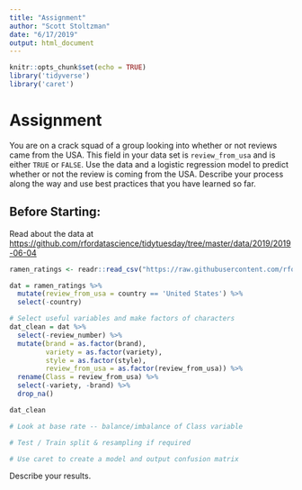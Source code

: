 ```yaml
---
title: "Assignment"
author: "Scott Stoltzman"
date: "6/17/2019"
output: html_document
---
```


```r
knitr::opts_chunk$set(echo = TRUE)
library('tidyverse')
library('caret')
```


# Assignment  

You are on a crack squad of a group looking into whether or not reviews came from the USA. This field in your data set is `review_from_usa` and is either `TRUE` or `FALSE`. Use the data and a logistic regression model to predict whether or not the review is coming from the USA. Describe your process along the way and use best practices that you have learned so far.


## Before Starting:
Read about the data at <https://github.com/rfordatascience/tidytuesday/tree/master/data/2019/2019-06-04>

```r
ramen_ratings <- readr::read_csv("https://raw.githubusercontent.com/rfordatascience/tidytuesday/master/data/2019/2019-06-04/ramen_ratings.csv")

dat = ramen_ratings %>%
  mutate(review_from_usa = country == 'United States') %>%
  select(-country)

# Select useful variables and make factors of characters
dat_clean = dat %>%
  select(-review_number) %>%
  mutate(brand = as.factor(brand), 
         variety = as.factor(variety),
         style = as.factor(style),
         review_from_usa = as.factor(review_from_usa)) %>%
  rename(Class = review_from_usa) %>%
  select(-variety, -brand) %>%
  drop_na()

dat_clean
```


```r
# Look at base rate -- balance/imbalance of Class variable
```


```r
# Test / Train split & resampling if required
```


```r
# Use caret to create a model and output confusion matrix
```


Describe your results.
